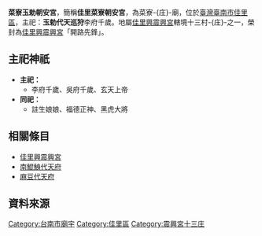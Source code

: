 {{Unreferenced|time=2020-10-14T08:56:12+00:00}}
{{noteTA
|G1=姓氏
}}
{{東亞廟宇
| name = 菜寮朝安宮
| img_capt = 
| image_width = 
|formername= 
|level = 
|class = 寺廟  
| location = [[佳里區|臺南市佳里區]]三協里菜寮1號
| god = 玉勅代天巡狩<br> 李府千歲
| struct = 
| open_year = 
| cere_date = 
|}}
'''菜寮玉勅朝安宮'''，簡稱'''佳里菜寮朝安宮'''，為菜寮-{庄}-廟，位於[[臺灣|臺灣]][[臺南市|臺南市]][[佳里區|佳里區]]，主祀：'''玉勅代天巡狩'''李府千歲。地屬[[佳里興震興宮|佳里興震興宮]]轄境十三村-{庄}-之一，榮封為[[佳里興震興宮|佳里興震興宮]]「開路先鋒」。

==主祀神祇==

*'''主祀：'''
**李府千歲、吳府千歲、玄天上帝
*'''同祀：'''
**註生娘娘、福德正神、黑虎大將


==相關條目==
* [[佳里興震興宮|佳里興震興宮]]
* [[南鯤鯓代天府|南鯤鯓代天府]]
* [[麻豆代天府|麻豆代天府]]

== 資料來源 ==
{{reflist}}

[[Category:台南市廟宇|Category:台南市廟宇]]
[[Category:佳里區|Category:佳里區]]
[[Category:震興宮十三庄|Category:震興宮十三庄]]